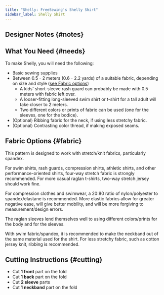 ```yaml
---
title: "Shelly: FreeSewing's Shelly Shirt"
sidebar_label: Shelly Shirt
---
```



<DocusaurusDoc>
  <DesignInfo design="shelly" noDocsLink />
</DocusaurusDoc>

## Designer Notes {#notes}

<Notes />

## What You Need {#needs}

To make Shelly, you will need the following:

- Basic sewing supplies
- Between 0.5 - 2 meters (0.6 - 2.2 yards) of a suitable fabric, depending on
  size and style ([see Fabric options](#fabric))
  - A kids' short-sleeve rash guard can probably be made with 0.5 meters with
    fabric left over.
  - A looser-fitting long-sleeved swim shirt or t-shirt for a tall adult will
    take closer to 2 meters.
  - Two different colors or prints of fabric can be used (one for the sleeves,
    one for the bodice).
- (Optional) Ribbing fabric for the neck, if using less stretchy fabric.
- (Optional) Contrasting color thread, if making exposed seams.

## Fabric Options {#fabric}

This pattern is designed to work with stretch/knit fabrics, particularly
spandex.

For swim shirts, rash guards, compression shirts, athletic shirts, and other
performance-oriented shirts, four-way stretch fabric is strongly recommended.
For more casual raglan t-shirts, two-way stretch jersey should work fine.

For compression clothes and swimwear, a 20:80 ratio of nylon/polyester to
spandex/elastane is recommended. More elastic fabrics allow for greater
negative ease, will give better mobility, and will be more forgiving to
measurement/design errors.

The raglan sleeves lend themselves well to using different colors/prints for
the body and for the sleeves.

With swim fabric/spandex, it is recommended to make the neckband out of the
same material used for the shirt. For less stretchy fabric, such as cotton
jersey knit, ribbing is recommended.

## Cutting Instructions {#cutting}

- Cut **1 front** part on the fold
- Cut **1 back** part on the fold
- Cut **2 sleeve** parts
- Cut **1 neckband** part on the fold
